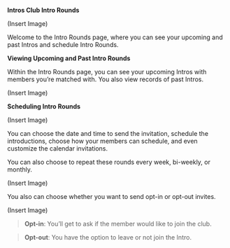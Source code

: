 **Intros Club Intro Rounds**

(Insert Image)

Welcome to the Intro Rounds page, where you can see your upcoming and past Intros and schedule Intro Rounds.

**Viewing Upcoming and Past Intro Rounds**

Within the Intro Rounds page, you can see your upcoming Intros with members you’re matched with. You also view records of past Intros. 

(Insert Image)

**Scheduling Intro Rounds**

(Insert Image)

You can choose the date and time to send the invitation, schedule the introductions, choose how your members can schedule, and even customize the calendar invitations.

You can also choose to repeat these rounds every week, bi-weekly, or monthly. 

(Insert Image)

You also can choose whether you want to send opt-in or opt-out invites. 

(Insert Image)

> **Opt-in**: You’ll get to ask if the member would like to join the club.
> 

> **Opt-out**: You have the option to leave or not join the Intro.
>

